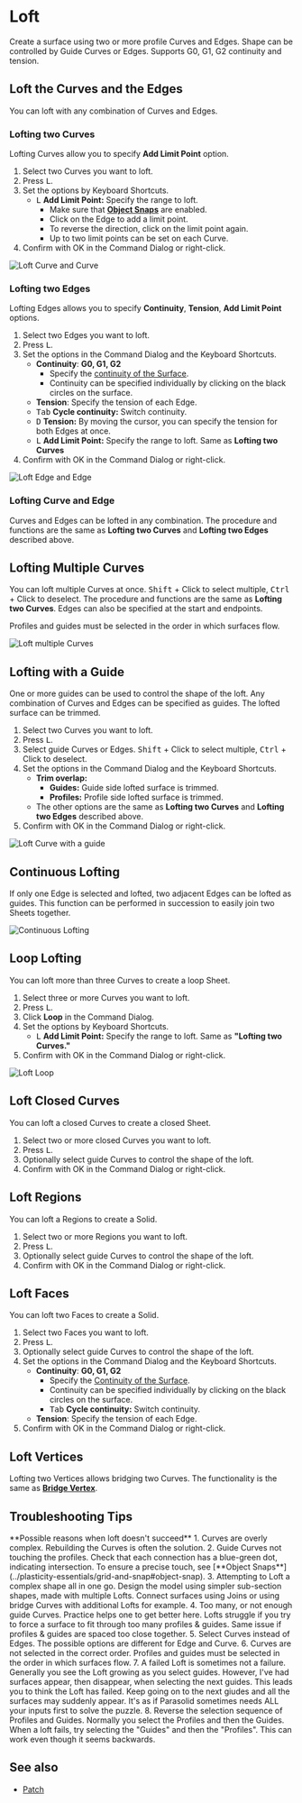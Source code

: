 
<Reference shortcut="L" command="Loft" button="" />

# Loft

Create a surface using two or more profile Curves and Edges. Shape can be controlled by Guide Curves or Edges. Supports G0, G1, G2 continuity and tension.

## Loft the Curves and the Edges

You can loft with any combination of Curves and Edges. 

### Lofting two Curves

Lofting Curves allow you to specify **Add Limit Point** option.

1. Select two Curves you want to loft.
2. Press <kbd>L</kbd>.
3. Set the options by Keyboard Shortcuts.
    - <kbd>L</kbd> **Add Limit Point:** Specify the range to loft.
        - Make sure that [**Object Snaps**](../plasticity-essentials/grid-and-snap#object-snap) are enabled.
        - Click on the Edge to add a limit point.
        - To reverse the direction, click on the limit point again.
        - Up to two limit points can be set on each Curve.
4. Confirm with OK in the Command Dialog or right-click.

![Loft Curve and Curve](/img/loft-curve-and-curve.gif)

### Lofting two Edges

Lofting Edges allows you to specify **Continuity**, **Tension**, **Add Limit Point** options.

1. Select two Edges you want to loft.
2. Press <kbd>L</kbd>.
3. Set the options in the Command Dialog and the Keyboard Shortcuts.
    - **Continuity**: **G0, G1, G2** 
        - Specify the [continuity of the Surface](../cad-essentials/continuity-curve-and-surface).
        - Continuity can be specified individually by clicking on the black circles on the surface.
    - **Tension**: Specify the tension of each Edge.
    - <kbd>Tab</kbd> **Cycle continuity:** Switch continuity.
    - <kbd>D</kbd> **Tension:** By moving the cursor, you can specify the tension for both Edges at once.
    - <kbd>L</kbd> **Add Limit Point:** Specify the range to loft. Same as **Lofting two Curves**
4. Confirm with OK in the Command Dialog or right-click.

![Loft Edge and Edge](/img/loft-edge-and-edge.gif)

### Lofting Curve and Edge

Curves and Edges can be lofted in any combination. The procedure and functions are the same as **Lofting two Curves** and **Lofting two Edges** described above. 

## Lofting Multiple Curves

You can loft multiple Curves at once. <kbd>Shift</kbd> + Click to select multiple, <kbd>Ctrl</kbd> + Click to deselect. The procedure and functions are the same as **Lofting two Curves**. Edges can also be specified at the start and endpoints.




<Callout type="warning" emoji="⚠️">
Profiles and guides must be selected in the order in which surfaces flow.
</Callout>


![Loft multiple Curves](/img/loft-multiple-curves.gif)

## Lofting with a Guide

One or more guides can be used to control the shape of the loft.  Any combination of Curves and Edges can be specified as guides. The lofted surface can be trimmed.

1. Select two Curves you want to loft.
2. Press <kbd>L</kbd>.
3. Select guide Curves or Edges. <kbd>Shift</kbd> + Click to select multiple, <kbd>Ctrl</kbd> + Click to deselect. 
4. Set the options in the Command Dialog and the Keyboard Shortcuts.
    - **Trim overlap:**
        - **Guides:** Guide side lofted surface is trimmed.
        - **Profiles:** Profile side lofted surface is trimmed.
    - The other options are the same as **Lofting two Curves** and **Lofting two Edges** described above.
5. Confirm with OK in the Command Dialog or right-click.

![Loft Curve with a guide](/img/loft-curve-with-guide.gif)

## Continuous Lofting

If only one Edge is selected and lofted, two adjacent Edges can be lofted as guides. This function can be performed in succession to easily join two Sheets together.

![Continuous Lofting](/img/loft-continuous.gif)

## Loop Lofting

You can loft more than three Curves to create a loop Sheet.

1. Select three or more Curves you want to loft.
2. Press <kbd>L</kbd>.
3. Click **Loop** in the Command Dialog.
4. Set the options by Keyboard Shortcuts.
    - <kbd>L</kbd> **Add Limit Point:** Specify the range to loft. Same as **"Lofting two Curves."**
4. Confirm with OK in the Command Dialog or right-click.

![Loft Loop](/img/loft-loop.gif)

## Loft Closed Curves

You can loft a closed Curves to create a closed Sheet.  

1. Select two or more closed Curves you want to loft.
2. Press <kbd>L</kbd>.
3. Optionally select guide Curves to control the shape of the loft.  
4. Confirm with OK in the Command Dialog or right-click.

## Loft Regions

You can loft a Regions to create a Solid.

1. Select two or more Regions you want to loft.
2. Press <kbd>L</kbd>.
3. Optionally select guide Curves to control the shape of the loft.  
4. Confirm with OK in the Command Dialog or right-click.

## Loft Faces

You can loft two Faces to create a Solid.

1. Select two Faces you want to loft.
2. Press <kbd>L</kbd>.
3. Optionally select guide Curves to control the shape of the loft.  
4. Set the options in the Command Dialog and the Keyboard Shortcuts.
    - **Continuity**: **G0, G1, G2** 
        - Specify the [Continuity of the Surface](../cad-essentials/continuity-curve-and-surface).
        - Continuity can be specified individually by clicking on the black circles on the surface.
        - <kbd>Tab</kbd> **Cycle continuity:** Switch continuity.
    - **Tension**: Specify the tension of each Edge.
4. Confirm with OK in the Command Dialog or right-click.

## Loft Vertices

Lofting two Vertices allows bridging two Curves. The functionality is the same as [**Bridge Vertex**](../sketch/bridge#bridge-vertex).

## Troubleshooting Tips

<Callout type="info" emoji="💡">
**Possible reasons when loft doesn't succeed**
1. Curves are overly complex.  Rebuilding the  Curves is often the solution.
2. Guide Curves not touching the profiles.  Check that each connection has a blue-green dot, indicating intersection.  To ensure a precise touch, see [**Object Snaps**](../plasticity-essentials/grid-and-snap#object-snap).
3. Attempting to Loft a complex shape all in one go.  Design the model using simpler sub-section shapes, made with multiple Lofts. Connect surfaces using Joins or using bridge Curves with additional Lofts for example.
4. Too many, or not enough guide Curves. Practice helps one to get better here.  Lofts struggle if you try to force a surface to fit through too many profiles & guides. Same issue if profiles & guides are spaced too close together.
5. Select Curves instead of Edges. The possible options are different for Edge and Curve. 
6. Curves are not selected in the correct order. Profiles and guides must be selected in the order in which surfaces flow.
7. A failed Loft is sometimes not a failure.  Generally you see the Loft growing as you select guides. However, I've had surfaces appear, then disappear, when selecting the next guides.  This leads you to think the Loft has failed. Keep going on to the next giudes and all the surfaces may suddenly appear.  It's as if Parasolid sometimes needs ALL your inputs first to solve the puzzle.
8. Reverse the selection sequence of Profiles and Guides.  Normally you select the Profiles and then the Guides.  When a loft fails, try selecting the "Guides" and then the "Profiles".  This can work even though it seems backwards.
</Callout>

## See also
- [Patch](./patch)















